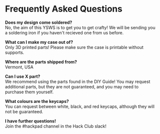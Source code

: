 # Frequently Asked Questions

**Does my design come soldered?** \
No, the aim of this YSWS is to get you to get crafty! We will be sending you a soldering iron if you haven't recieved one from us before. 

**What can I make my case out of?** \
Only 3D printed parts! Please make sure the case is printable without supports.

**Where are the parts shipped from?** \
Vermont, USA

**Can I use X part?** \
We recommend using the parts found in the DIY Guide! You may request additional parts, but they are not guaranteed, and you may need to purchase them yourself.

**What colours are the keycaps?** \
You can request between white, black, and red keycaps, although they will not be guaranteed. 

**I have further questions!**  \
Join the #hackpad channel in the Hack Club slack! 


